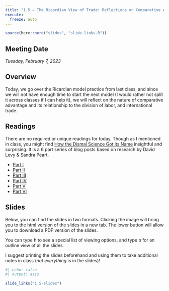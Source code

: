 ```yaml
---
title: "1.5 — The Ricardian View of Trade: Reflections on Comparative Advantage — Class Content"
execute:
  freeze: auto
---
```


```r
source(here::here("slides", "slide-links.R"))
```

::: {.callout-note appearance="minimal"}
# Meeting Date

*Tuesday, February 7, 2023*
:::

## <i class="fas fa-info-circle fa-lg"></i> Overview

Today, we go over the Ricardian model practice from last class, and since we will not have enough time to start the next model (I would rather not split it across classes if I can help it), we will reflect on the nature of comparative advantage and its relationship to the division of labor, and international trade.

## <i class="fas fa-book-reader fa-lg"></i> Readings

There are no required or unique readings for today. Though as I mentioned in class, you might find [How the Dismal Science Got its Name](https://www.econlib.org/library/Columns/LevyPeartdismal.html) insightful and surprising. It is a 6 part series of blog posts based on research by David Levy & Sandra Peart.

- [Part I](https://www.econlib.org/library/Columns/LevyPeartdismal.html)
- [Part II](https://www.econlib.org/library/Columns/LevyPeartdismal2.html)
- [Part III](https://www.econlib.org/library/Columns/LevyPeartdismal3.html)
- [Part IV](https://www.econlib.org/library/Columns/LevyPeartdismal4.html)
- [Part V](https://www.econlib.org/library/Columns/LevyPeartdismal5.html)
- [Part VI](https://www.econlib.org/library/Columns/LevyPeartdismal6.html)

## <i class="fas fa-chalkboard-teacher"></i> Slides

Below, you can find the slides in two formats. Clicking the image will bring you to the html version of the slides in a new tab. The lower button will allow you to download a PDF version of the slides.

::: callout-tip
You can type <kbd>h</kbd> to see a special list of viewing options, and type <kbd>o</kbd> for an outline view of all the slides.
:::

I suggest printing the slides beforehand and using them to take additional notes in class (*not everything* is in the slides)!

```r
#| echo: false
#| output: asis

slide_links("1.5-slides")
```

```{=html}
<!--## <i class="fas fa-laptop-code"></i> Assignments

### Preliminary Math Survey Due Next Class

Please take the [preliminary survey](/assignment/00-preliminary-survey) on your math background by next class. This will help us all have a productive semester together.-->
```
